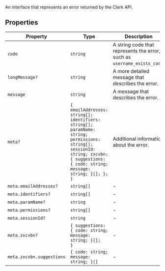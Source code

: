 An interface that represents an error returned by the Clerk API.

## Properties

| Property                                | Type                                                                                                                                                                                                 | Description                                                              |
| --------------------------------------- | ---------------------------------------------------------------------------------------------------------------------------------------------------------------------------------------------------- | ------------------------------------------------------------------------ |
| <a id="code"></a> `code`                | `string`                                                                                                                                                                                             | A string code that represents the error, such as `username_exists_code`. |
| <a id="longmessage"></a> `longMessage?` | `string`                                                                                                                                                                                             | A more detailed message that describes the error.                        |
| <a id="message"></a> `message`          | `string`                                                                                                                                                                                             | A message that describes the error.                                      |
| <a id="meta"></a> `meta?`               | <code>\{ emailAddresses: string[]; identifiers: string[]; paramName: string; permissions: string[]; sessionId: string; zxcvbn: \{ suggestions: \{ code: string; message: string; \}[]; \}; \}</code> | Additional information about the error.                                  |
| `meta.emailAddresses?`                  | <code>string[]</code>                                                                                                                                                                                | -                                                                        |
| `meta.identifiers?`                     | <code>string[]</code>                                                                                                                                                                                | -                                                                        |
| `meta.paramName?`                       | `string`                                                                                                                                                                                             | -                                                                        |
| `meta.permissions?`                     | <code>string[]</code>                                                                                                                                                                                | -                                                                        |
| `meta.sessionId?`                       | `string`                                                                                                                                                                                             | -                                                                        |
| `meta.zxcvbn?`                          | <code>\{ suggestions: \{ code: string; message: string; \}[]; \}</code>                                                                                                                              | -                                                                        |
| `meta.zxcvbn.suggestions`               | <code>\{ code: string; message: string; \}[]</code>                                                                                                                                                  | -                                                                        |
